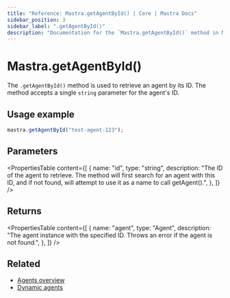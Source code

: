 ```yaml
---
title: "Reference: Mastra.getAgentById() | Core | Mastra Docs"
sidebar_position: 3
sidebar_label: ".getAgentById()"
description: "Documentation for the `Mastra.getAgentById()` method in Mastra, which retrieves an agent by its ID."
---
```


# Mastra.getAgentById()

The `.getAgentById()` method is used to retrieve an agent by its ID. The method accepts a single `string` parameter for the agent's ID.

## Usage example

```typescript copy
mastra.getAgentById("test-agent-123");
```

## Parameters

<PropertiesTable
  content={[
    {
      name: "id",
      type: "string",
      description: "The ID of the agent to retrieve. The method will first search for an agent with this ID, and if not found, will attempt to use it as a name to call getAgent().",
    },
  ]}
/>

## Returns

<PropertiesTable
  content={[
    {
      name: "agent",
      type: "Agent",
      description: "The agent instance with the specified ID. Throws an error if the agent is not found.",
    },
  ]}
/>

## Related

- [Agents overview](/agents/overview)
- [Dynamic agents](/agents/dynamic-agents)
